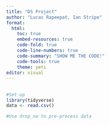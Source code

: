 ---
title: "DS Project"
author: "Lucas Rapeepat, Ian Stripe"
format: 
  html:
    toc: true
    embed-resources: true
    code-fold: true
    code-line-numbers: true
    code-summary: "SHOW ME THE CODE!"
    code-tools: true
    theme: yeti
editor: visual
---

## 

```{r}
#Set-up
library(tidyverse)
data <- read.csv()

#Use drop_na to pre-process data
```


